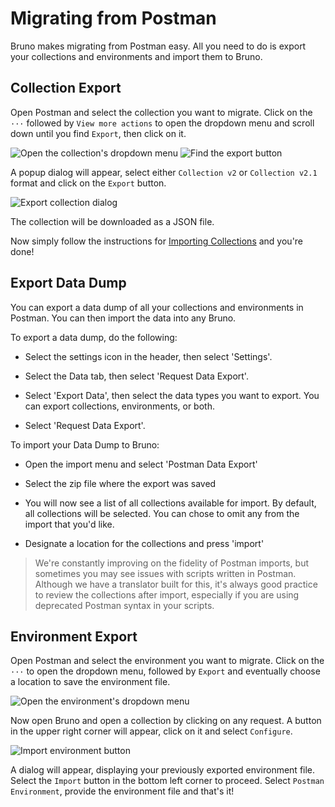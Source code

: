 
# Migrating from Postman

Bruno makes migrating from Postman easy. All you need to do is export your collections and environments and import them to Bruno. 

## Collection Export
Open Postman and select the collection you want to migrate. Click on the `···` followed by `View more actions` to open the dropdown menu and scroll down until you find `Export`, then click on it.

<div className="flex flex-wrap items-center mt-4">
  <Image src="/screenshots/migration/postman/postman-pre-dropdown.webp" alt="Open the collection's dropdown menu" width={500} height={200} className="rounded" />
  <Image src="/screenshots/migration/postman/postman-dropdown.webp" alt="Find the export button" width={200} height={200} className="ml-10 rounded" />
</div>

A popup dialog will appear, select either `Collection v2` or `Collection v2.1` format and click on the `Export` button.

<Image src="/screenshots/migration/postman/postman-export-dialog.webp" alt="Export collection dialog" width={400} height={400} className="rounded mt-4" />

The collection will be downloaded as a JSON file. 

Now simply follow the instructions for [Importing Collections](https://docs.usebruno.com/get-started/import-export-data/postman-migration#collection-import) and you're done! 

## Export Data Dump<PremiumBadge />
You can export a data dump of all your collections and environments in Postman. You can then import the data into any Bruno.

To export a data dump, do the following:

- Select the settings icon in the header, then select 'Settings'.

- Select the Data tab, then select 'Request Data Export'.

- Select 'Export Data', then select the data types you want to export. You can export collections, environments, or both.

- Select 'Request Data Export'.

To import your Data Dump to Bruno:

- Open the import menu and select 'Postman Data Export'

- Select the zip file where the export was saved

- You will now see a list of all collections available for import. By default, all collections will be selected. You can chose to omit any from the import that you'd like. 

- Designate a location for the collections and press 'import' 

> We're constantly improving on the fidelity of Postman imports, but sometimes you may see issues with scripts written in Postman. 
> Although we have a translator built for this, it's always good practice to review the collections after import, especially if you are using deprecated Postman syntax in your scripts. 

## Environment Export

Open Postman and select the environment you want to migrate. Click on the `···` to open the dropdown menu, followed by `Export` and eventually choose a location to save the environment file.

<Image src="/screenshots/migration/postman/postman-environment.webp" alt="Open the environment's dropdown menu" width={400} height={200} className="rounded mt-4" />

Now open Bruno and open a collection by clicking on any request.
A button in the upper right corner will appear, click on it and select `Configure`.

<Image src="/screenshots/migration/postman/bruno-environments.webp" alt="Import environment button" width={400} height={200} className="rounded mt-4" />

A dialog will appear, displaying your previously exported environment file. Select the `Import` button in the bottom left corner to proceed.
Select `Postman Environment`, provide the environment file and that's it!